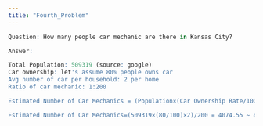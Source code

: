 ```yaml
---
title: "Fourth_Problem"
---
```


```r

Question: How many people car mechanic are there in Kansas City?

Answer: 

Total Population: 509319 (source: google)
Car ownership: let's assume 80% people owns car
Avg number of car per household: 2 per home
Ratio of car mechanic: 1:200

Estimated Number of Car Mechanics = (Population×(Car Ownership Rate/100)×Average Cars per Household)/Ratio of Cars to Mechanics

Estimated Number of Car Mechanics=(509319×(80/100)×2)/200 = 4074.55 ~ 4075 mechanics
```

